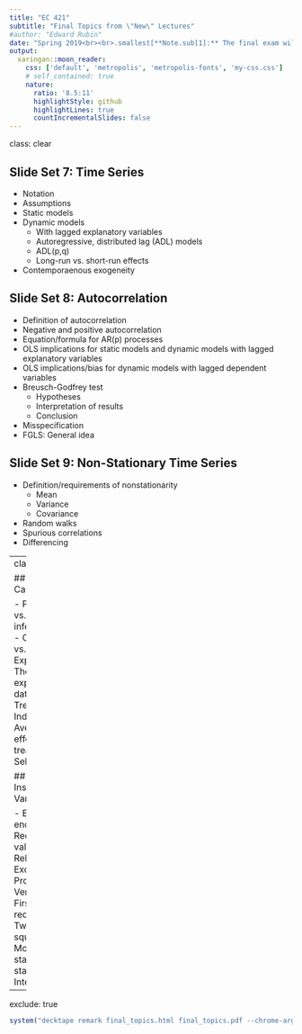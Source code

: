 ```yaml
---
title: "EC 421"
subtitle: "Final Topics from \"New\" Lectures"
#author: "Edward Rubin"
date: "Spring 2019<br><br>.smallest[**Note.sub[1]:** The final exam will focus on the following topics. I will also assume an understanding of the material from the midterm.<br><br>**Note.sub[2]:** As with the midterm, you do not need to memorize proofs. Understand the steps/reasoning. Intuition is paramount. I might ask how you get from one step to the next. I won't ask you to write down a full proof.]"
output:
  xaringan::moon_reader:
    css: ['default', 'metropolis', 'metropolis-fonts', 'my-css.css']
    # self_contained: true
    nature:
      ratio: '8.5:11'
      highlightStyle: github
      highlightLines: true
      countIncrementalSlides: false
---
```

class: clear

## Slide Set 7: Time Series

- Notation
- Assumptions
- Static models
- Dynamic models
  - With lagged explanatory variables
  - Autoregressive, distributed lag (ADL) models
  - ADL(p,q)
  - Long-run vs. short-run effects
- Contemporaenous exogeneity

## Slide Set 8: Autocorrelation

- Definition of autocorrelation
- Negative and positive autocorrelation
- Equation/formula for AR(p) processes
- OLS implications for static models and dynamic models with lagged explanatory variables
- OLS implications/bias for dynamic models with lagged dependent variables
- Breusch-Godfrey test
  - Hypotheses
  - Interpretation of results
  - Conclusion
- Misspecification
- FGLS: General idea

## Slide Set 9: Non-Stationary Time Series

- Definition/requirements of nonstationarity
  - Mean
  - Variance
  - Covariance
- Random walks
- Spurious correlations
- Differencing

---
class: clear

## Slide Set 10: Causality

- Prediction vs. causal inference/estimation
- Correlation vs. causation
- Experiments/RCTs
- The "ideal experiment" (ideal dataset)
- Treatment effects:
  - Individual effects
  - Average treatment effects
  - Constant treatment effects
- Selection bias

## Slide Set 11: Instrumental Variables

- Exogeneity and endogeneity
- Requirements for a valid instrument
  - Relevant
  - Exogenous
- Probability limit
- Venn diagrams
- First stage and reduced form
- Two-stage least squares
  - Motivation
  - First stage
  - Second stage
- Interpretation

---
exclude: true

```R
system("decktape remark final_topics.html final_topics.pdf --chrome-arg=--allow-file-access-from-files")
```
